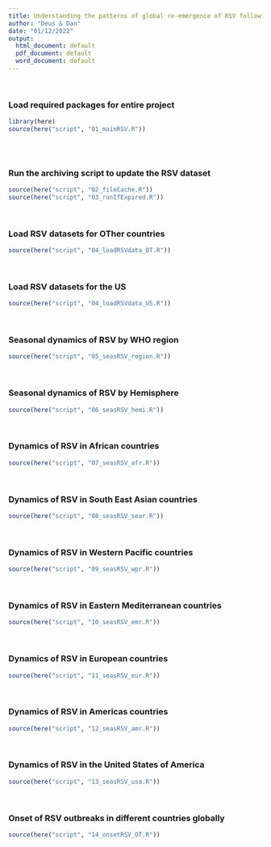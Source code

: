 ```yaml
---
title: Understanding the patterns of global re-emergence of RSV following COVID19 pandemic
author: "Deus & Dan"
date: "01/12/2022"
output:
  html_document: default
  pdf_document: default
  word_document: default
---
```


```{=html}
<style type="text/css">
.main-container {
  max-width: 1300px;
  margin-left: auto;
  margin-right: auto;
}
</style>
```

&nbsp;

### Load required packages for entire project

```r
library(here)
source(here("script", "01_mainRSV.R"))
                        
```

&nbsp;

### Run the archiving script to update the RSV dataset

```r

source(here("script", "02_fileCache.R"))
source(here("script", "03_runIfExpired.R"))

```

&nbsp;

### Load RSV datasets for OTher countries 

```r

source(here("script", "04_loadRSVdata_OT.R"))

```

&nbsp;

### Load RSV datasets for the US

```r

source(here("script", "04_loadRSVdata_US.R"))

```

&nbsp;

### Seasonal dynamics of RSV by WHO region

```r

source(here("script", "05_seasRSV_region.R"))

```

&nbsp;

### Seasonal dynamics of RSV by Hemisphere

```r

source(here("script", "06_seasRSV_hemi.R"))

```

&nbsp;

### Dynamics of RSV in African countries

```r

source(here("script", "07_seasRSV_afr.R"))

```

&nbsp;

### Dynamics of RSV in South East Asian countries

```r

source(here("script", "08_seasRSV_sear.R"))

```

&nbsp;

### Dynamics of RSV in Western Pacific countries

```r

source(here("script", "09_seasRSV_wpr.R"))

```

&nbsp;

### Dynamics of RSV in Eastern Mediterranean countries

```r

source(here("script", "10_seasRSV_emr.R"))

```

&nbsp;

### Dynamics of RSV in European countries

```r

source(here("script", "11_seasRSV_eur.R"))

```

&nbsp;

### Dynamics of RSV in Americas countries

```r

source(here("script", "12_seasRSV_amr.R"))

```

&nbsp;

### Dynamics of RSV in the United States of America

```r

source(here("script", "13_seasRSV_usa.R"))

```

&nbsp;

### Onset of RSV outbreaks in different countries globally

```r

source(here("script", "14_onsetRSV_OT.R"))

```
